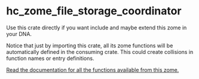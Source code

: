 
<Meta title="Backend/Coordinator" />

# hc_zome_file_storage_coordinator

Use this crate directly if you want include and maybe extend this zome in your DNA.

Notice that just by importing this crate, all its zome functions will be automatically defined in the consuming crate. This could create collisions in function names or entry definitions.

[Read the documentation for all the functions available from this zome.](https://docs.rs/hc_zome_file_storage_coordinator)

